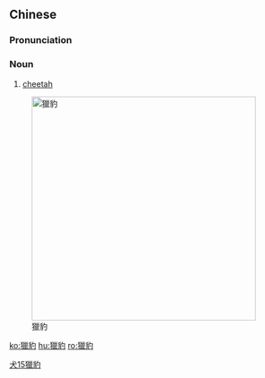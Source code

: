 {{also|猎豹}}
==Chinese==
{{zh-forms|s=猎豹}}

===Pronunciation===
{{zh-pron
|m=lièbào
|c=lip6 paau3
|cat=n
}}

===Noun===
{{zh-noun}}

# [[cheetah]]

[[Image:Cheetah in Singapore Zoo 290706.jpg|400px|thumb|right|獵豹]]

[[Category:zh:Mammals|犬15獵豹]]

[[ko:獵豹]]
[[hu:獵豹]]
[[ro:獵豹]]